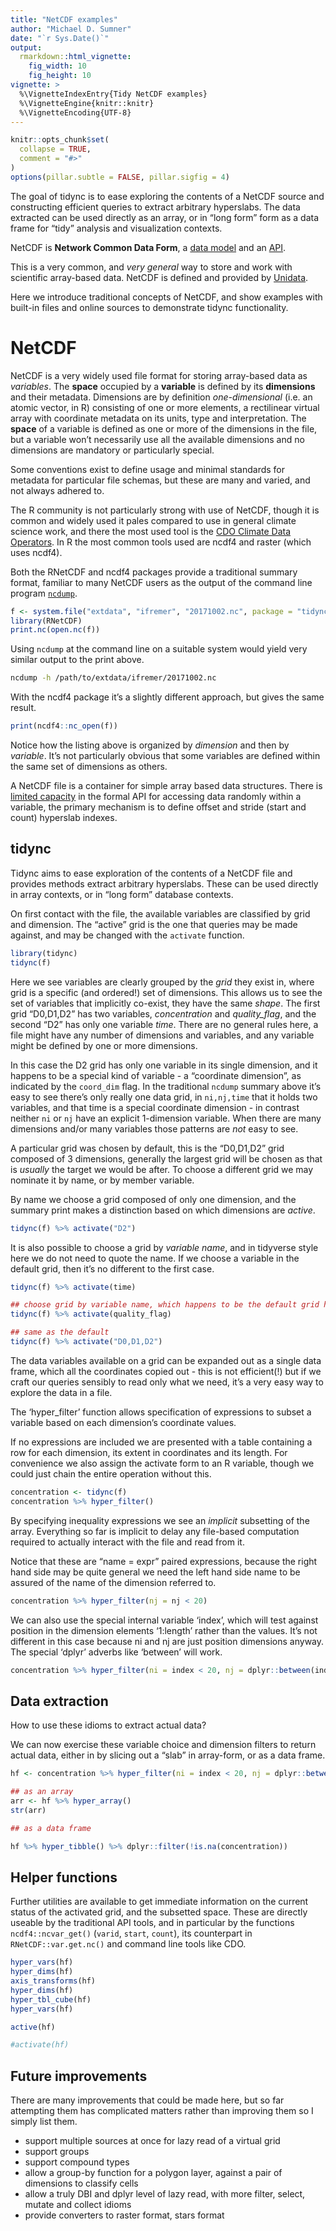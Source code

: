 ```yaml
---
title: "NetCDF examples"
author: "Michael D. Sumner"
date: "`r Sys.Date()`"
output:
  rmarkdown::html_vignette:
    fig_width: 10
    fig_height: 10
vignette: >
  %\VignetteIndexEntry{Tidy NetCDF examples}
  %\VignetteEngine{knitr::knitr}
  %\VignetteEncoding{UTF-8}
---
```


```r
knitr::opts_chunk$set(
  collapse = TRUE,
  comment = "#>"
)
options(pillar.subtle = FALSE, pillar.sigfig = 4)
```

The goal of tidync is to ease exploring the contents of a NetCDF source and constructing efficient 
queries to extract arbitrary hyperslabs. The data extracted can be used directly as an array, or in 
"long form" form as a data frame for "tidy" analysis and visualization contexts. 

NetCDF is **Network Common Data Form**, a [data model][not-a-format] and an [API](https://en.wikipedia.org/wiki/Application_programming_interface).

This is a very common, and *very general* way to store and work with 
scientific array-based data. NetCDF is defined and provided by [Unidata](https://www.unidata.ucar.edu/software/netcdf/).

Here we introduce traditional concepts of NetCDF, and show examples with built-in files and online sources to demonstrate tidync functionality. 

# NetCDF

NetCDF is a very widely used file format for storing array-based data as *variables*. The **space** occupied by a **variable** is defined by its **dimensions** and their metadata. Dimensions are by definition *one-dimensional* (i.e. an atomic vector, in R) consisting of one or more elements, a rectilinear virtual array with coordinate metadata on its units, type and interpretation. The **space** of a variable is defined as one or more of the dimensions in the file, but a variable won't necessarily use all the available dimensions and no dimensions are mandatory or particularly special. 

Some conventions exist to define usage and minimal standards for metadata for particular file schemas, but these are many and varied, and not always adhered to. 

The R community is not particularly strong with use of NetCDF, though it
is common and widely used it pales compared to use in general climate science work, and there the most used tool is the [CDO Climate Data Operators](https://code.mpimet.mpg.de/projects/cdo).  In R the most common
tools used are ncdf4 and raster (which uses ncdf4). 

Both the RNetCDF and ncdf4 packages provide a traditional summary format, familiar to many NetCDF users as the output of the command line program [`ncdump`](https://www.unidata.ucar.edu/software/netcdf/netcdf-4/newdocs/netcdf/NetCDF-Utilities.html#NetCDF-Utilities). 


```r
f <- system.file("extdata", "ifremer", "20171002.nc", package = "tidync")
library(RNetCDF)
print.nc(open.nc(f))
```

Using `ncdump` at the command line on a suitable system would yield very similar output to the print above.  

```bash 
ncdump -h /path/to/extdata/ifremer/20171002.nc
```

With the ncdf4 package it's a slightly different approach, but gives the same result. 

```R
print(ncdf4::nc_open(f))
```

Notice how the listing above is organized by *dimension* and then by *variable*. It's not particularly 
obvious that some variables are defined within the same set of dimensions as others. 

A NetCDF file is a container for simple array based data structures. There is [limited capacity][random-access] in the formal API for accessing data randomly within a variable, the primary mechanism is to define offset and stride (start and count) hyperslab indexes. 

[random-access]: I.e. it's not possible to query a file for an arbitrary sparse set of values, without constructing a degenerate hyperslab query for each point or reading a hyperslab containing cells not in the set.  Do you know different? Please let me know!

## tidync

Tidync aims to ease exploration of the contents of a NetCDF file and provides methods extract arbitrary hyperslabs. These can be used directly in array contexts, or in "long form" database contexts. 

On first contact with the file, the available variables are classified by grid and
dimension.  The "active" grid is the one that queries may be made against, and may be changed with the `activate` function. 


```r
library(tidync)
tidync(f)

```

Here we see variables are clearly grouped by the *grid* they exist in, where grid is a specific (and ordered!) set of dimensions. This allows us to see the set of variables that implicitly co-exist, they have the same *shape*.  The first grid "D0,D1,D2" has two variables, *concentration* and *quality_flag*, and the second "D2" has only one variable *time*. There are no general rules here, a file might have any number of dimensions and variables, and any variable might be defined by one or more dimensions. 

In this case the D2 grid has only one variable in its single dimension, and it happens to be a special kind of variable - a "coordinate dimension", as indicated by the `coord_dim` flag. In the traditional `ncdump` summary above it's easy to see there's only really one data grid, in `ni,nj,time` that it holds two variables, and that time is a special coordinate dimension - in contrast neither `ni` or `nj` have
an explicit 1-dimension variable. When there are many dimensions and/or many variables those patterns are *not* easy to see. 

A particular grid was chosen by default, this is the "D0,D1,D2" grid composed of 3 dimensions, generally the largest grid will be chosen as that is *usually* the target we would be after. To choose a different grid we may nominate it by name, or by member variable. 

By name we choose a grid composed of only one dimension, and the summary print makes a distinction based on which dimensions are *active*. 

```r
tidync(f) %>% activate("D2")

```

It is also possible to choose a grid by *variable name*, and in tidyverse style here we do not need to quote the name. If we choose a variable in the default grid, then it's no different to the first case. 

```r
tidync(f) %>% activate(time)

## choose grid by variable name, which happens to be the default grid here
tidync(f) %>% activate(quality_flag)

## same as the default
tidync(f) %>% activate("D0,D1,D2")
```

The data variables available on a grid can be expanded out as a single data frame, which all the coordinates copied out - this is not efficient(!) but if we craft our queries sensibly to read only what we need, it's a very easy way to explore the data in a file. 

The 'hyper_filter' function allows specification of expressions to subset a variable based on each dimension's coordinate values.  

If no expressions are included we are presented with a table containing a row for each dimension, its extent in coordinates and its length. For convenience we also assign the activate form to an R variable, though we could just chain the entire operation without this. 

```r
concentration <- tidync(f) 
concentration %>% hyper_filter() 
```


By specifying inequality expressions we see an *implicit* subsetting of the array. Everything so far is implicit to 
delay any file-based computation required to actually interact with the file and read from it. 

Notice that these are "name = expr" paired expressions, because the right hand side may be quite general we 
need the left hand side name to be assured of the name of the dimension referred to. 

```r

concentration %>% hyper_filter(nj = nj < 20)


```

We can also use the special internal variable 'index', which will test against position in the dimension elements '1:length' rather than the values. It's not different in this case because ni and nj are just position dimensions anyway. The special 'dplyr' adverbs like 'between' will work. 

```r
concentration %>% hyper_filter(ni = index < 20, nj = dplyr::between(index, 30, 100))

```

## Data extraction

How to use these idioms to extract actual data? 

We can now exercise these variable choice and dimension filters to return actual data, either in by slicing out a  "slab" in array-form, or as a data frame. 

```r
hf <- concentration %>% hyper_filter(ni = index < 20, nj = dplyr::between(index, 30, 100))

## as an array
arr <- hf %>% hyper_array()
str(arr)

## as a data frame

hf %>% hyper_tibble() %>% dplyr::filter(!is.na(concentration))

```

## Helper functions

Further utilities are available to get immediate information on the current status of the activated grid, and the subsetted space. These
are directly useable by the traditional API tools, and in particular by the functions `ncdf4::ncvar_get()` (`varid`, `start`, `count`), its counterpart in `RNetCDF::var.get.nc()` and command line tools like CDO. 

```r
hyper_vars(hf)
hyper_dims(hf)
axis_transforms(hf)
hyper_dims(hf)
hyper_tbl_cube(hf)
hyper_vars(hf)

active(hf)

#activate(hf)
```


## Future improvements

There are many improvements that could be made here, but so far attempting
them has complicated matters rather than improving them so I simply list them. 

* support multiple sources at once for lazy read of a virtual grid
* support groups
* support compound types
* allow a group-by function for a polygon layer, against a pair of dimensions to classify cells
* allow a truly DBI and dplyr level of lazy read, with more filter, select, mutate and collect idioms
* provide converters to raster format, stars format


[not-a-format]: https://twitter.com/TedHabermann/status/958034585002041344
